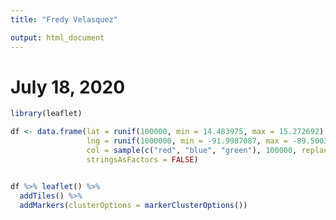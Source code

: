 ```yaml
---
title: "Fredy Velasquez"

output: html_document
---
```

# July 18, 2020
```r

library(leaflet)

df <- data.frame(lat = runif(100000, min = 14.483975, max = 15.272692),
                 lng = runif(1000000, min = -91.9987087, max = -89.5003517), # 14.483975,-91.9987087   15.272692,-89.5003517
                 col = sample(c("red", "blue", "green"), 100000, replace = TRUE),
                 stringsAsFactors = FALSE)


df %>% leaflet() %>%
  addTiles() %>%
  addMarkers(clusterOptions = markerClusterOptions())
```

